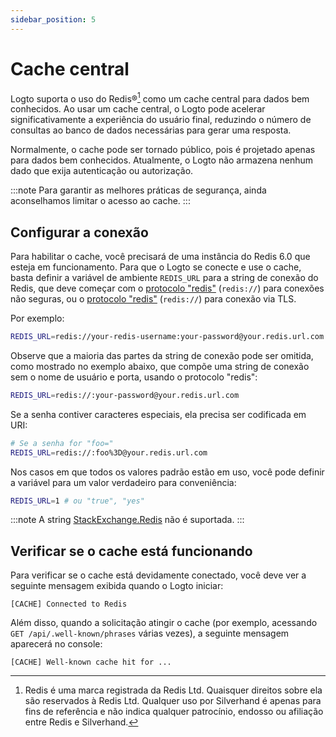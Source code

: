 ```yaml
---
sidebar_position: 5
---
```


# Cache central

Logto suporta o uso do Redis®[^1] como um cache central para dados bem conhecidos. Ao usar um cache central, o Logto pode acelerar significativamente a experiência do usuário final, reduzindo o número de consultas ao banco de dados necessárias para gerar uma resposta.

[^1]: Redis é uma marca registrada da Redis Ltd. Quaisquer direitos sobre ela são reservados à Redis Ltd. Qualquer uso por Silverhand é apenas para fins de referência e não indica qualquer patrocínio, endosso ou afiliação entre Redis e Silverhand.

Normalmente, o cache pode ser tornado público, pois é projetado apenas para dados bem conhecidos. Atualmente, o Logto não armazena nenhum dado que exija autenticação ou autorização.

:::note
Para garantir as melhores práticas de segurança, ainda aconselhamos limitar o acesso ao cache.
:::

## Configurar a conexão

Para habilitar o cache, você precisará de uma instância do Redis 6.0 que esteja em funcionamento. Para que o Logto se conecte e use o cache, basta definir a variável de ambiente `REDIS_URL` para a string de conexão do Redis, que deve começar com o [protocolo "redis"](https://www.iana.org/assignments/uri-schemes/prov/redis) (`redis://`) para conexões não seguras, ou o [protocolo "redis"](https://www.iana.org/assignments/uri-schemes/prov/rediss) (`redis://`) para conexão via TLS.

Por exemplo:

```bash
REDIS_URL=redis://your-redis-username:your-password@your.redis.url.com:6380
```

Observe que a maioria das partes da string de conexão pode ser omitida, como mostrado no exemplo abaixo, que compõe uma string de conexão sem o nome de usuário e porta, usando o protocolo "redis":

```bash
REDIS_URL=redis://:your-password@your.redis.url.com
```

Se a senha contiver caracteres especiais, ela precisa ser codificada em URI:

```bash
# Se a senha for "foo="
REDIS_URL=redis://:foo%3D@your.redis.url.com
```

Nos casos em que todos os valores padrão estão em uso, você pode definir a variável para um valor verdadeiro para conveniência:

```bash
REDIS_URL=1 # ou "true", "yes"
```

:::note
A string [StackExchange.Redis](https://stackexchange.github.io/StackExchange.Redis/Configuration.html) não é suportada.
:::

## Verificar se o cache está funcionando

Para verificar se o cache está devidamente conectado, você deve ver a seguinte mensagem exibida quando o Logto iniciar:

```
[CACHE] Connected to Redis
```

Além disso, quando a solicitação atingir o cache (por exemplo, acessando `GET /api/.well-known/phrases` várias vezes), a seguinte mensagem aparecerá no console:

```
[CACHE] Well-known cache hit for ...
```
